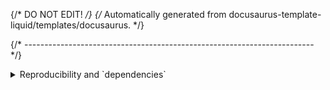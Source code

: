 {/* DO NOT EDIT! */}
{/* Automatically generated from docusaurus-template-liquid/templates/docusaurus. */}


{/* ------------------------------------------------------------------------ */}

<details>
<summary>Reproducibility and `dependencies`</summary>

To ensure reproducibility, it is essential for each project to always
utilise the exact desired versions of the required libraries, regardless of the
libraries installed in the system.

To achieve this objective, **xpm** records all locally installed packages
as dependencies in the project `package.json` file.

The result appears as follows:

<CodeBlock language="json"> {
`  "xpack": {
    "minimumXpmRequired": "0.20.7",
    "dependencies": {
      "@xpack/doxygen2docusaurus": {
        "specifier": "2.0.0",
        "local": "link",
        "platforms": "all"
      }
    },
    "devDependencies": {},
    "properties": {},
    "actions": {},
    "buildConfigurations": {}
  }
`} </CodeBlock>

If the `package.json` is saved in the revision system, the above
definition acts as a firm reference to the specific version of
doxygen2docusaurus.

After cloning the project into a different location, the command `xpm install`
may be used to install all dependencies.

This is particularly useful for CI/CD environments.

</details>
